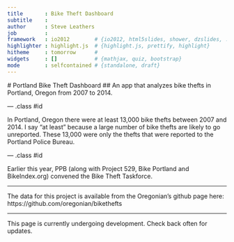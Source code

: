 ```yaml
---
title       : Bike Theft Dashboard
subtitle    : 
author      : Steve Leathers
job         : 
framework   : io2012        # {io2012, html5slides, shower, dzslides, ...}
highlighter : highlight.js  # {highlight.js, prettify, highlight}
hitheme     : tomorrow      # 
widgets     : []            # {mathjax, quiz, bootstrap}
mode        : selfcontained # {standalone, draft}
---
```

  # Portland Bike Theft Dashboard
  ## An app that analyzes bike thefts in Portland, Oregon from 2007 to 2014.
  
--- .class #id 

In Portland, Oregon there were at least 13,000 bike thefts between 2007 and 2014. I say "at least" because a large number of bike thefts are likely to go unreported. These 13,000 were only the thefts that were reported to the Portland Police Bureau. 

--- .class #id

Earlier this year, PPB (along with Project 529, Bike Portland and BikeIndex.org) convened the Bike Theft Taskforce. 

---

The data for this project is available from the Oregonian's github page here: https://github.com/oregonian/bikethefts

---

This page is currently undergoing development. Check back often for updates.
